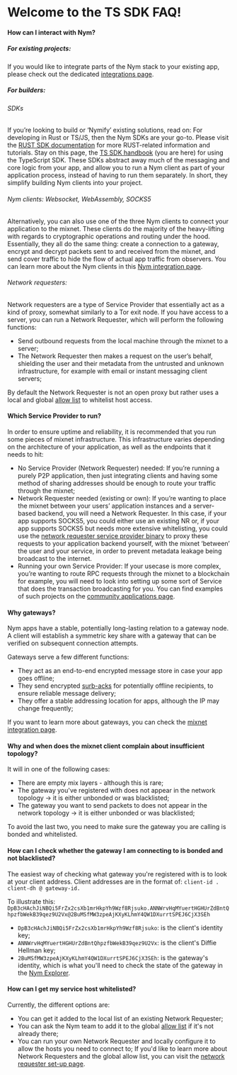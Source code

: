 # Welcome to the TS SDK FAQ!

#### __How can I interact with Nym?__

##### For existing projects:
If you would like to integrate parts of the Nym stack to your existing app, please check out the dedicated [integrations page](../FAQ/integrations).

##### For builders:
###### SDKs
If you’re looking to build or ‘Nymify’ existing solutions, read on: For developing in Rust or TS/JS, then the Nym SDKs are your go-to. Please visit the [RUST SDK documentation](https://nymtech.net/developers/tutorials/rust-sdk.html) for more RUST-related information and tutorials.
Stay on this page, the [TS SDK handbook](../) (you are here) for using the TypeScript SDK.
These SDKs abstract away much of the messaging and core logic from your app, and allow you to run a Nym client as part of your application process, instead of having to run them separately. In short, they simplify building Nym clients into your project.

###### Nym clients: Websocket, WebAssembly, SOCKS5
Alternatively, you can also use one of the three Nym clients to connect your application to the mixnet. 
These clients do the majority of the heavy-lifting with regards to cryptographic operations and routing under the hood. 
Essentially, they all do the same thing: create a connection to a gateway, encrypt and decrypt packets sent to and received from the mixnet, and send cover traffic to hide the flow of actual app traffic from observers. You can learn more about the Nym clients in this [Nym integration page](https://nymtech.net/developers/integrations/mixnet-integration.html).

###### Network requesters: 
Network requesters are a type of Service Provider that essentially act as a kind of proxy, somewhat similarly to a Tor exit node. If you have access to a server, you can run a Network Requester, which will perform the following functions: 
- Send outbound requests from the local machine through the mixnet to a server;
- The Network Requester then makes a request on the user’s behalf, shielding the user and their metadata from the untrusted and unknown infrastructure, for example with  email or instant messaging client servers;


By default the Network Requester is not an open proxy but rather uses a local and global [allow list](https://nymtech.net/.wellknown/network-requester/standard-allowed-list.txt) to whitelist host access.

#### __Which Service Provider to run?__
In order to ensure uptime and reliability, it is recommended that you run some pieces of mixnet infrastructure. This infrastructure varies depending on the architecture of your application, as well as the endpoints that it needs to hit:

- No Service Provider (Network Requester) needed: If you’re running a purely P2P application, then just integrating clients and having some method of sharing addresses should be enough to route your traffic through the mixnet;
- Network Requester needed (existing or own): If you’re wanting to place the mixnet between your users’ application instances and a server-based backend, you will need a Network Requester. In this case, if your app supports SOCKS5, you could either use an existing NR or, if your app supports SOCKS5 but needs more extensive whitelisting, you could  use the [network requester service provider binary](https://nymtech.net/operators/nodes/network-requester-setup.html) to proxy these requests to your application backend yourself, with the mixnet ‘between’ the user and your service, in order to prevent metadata leakage being broadcast to the internet.
- Running your own Service Provider: If your usecase is more complex, you’re wanting to route RPC requests through the mixnet to a blockchain for example, you will need to look into setting up some sort of Service that does the transaction broadcasting for you. You can find examples of such projects on the [community applications page](https://nymtech.net/developers/community-resources/community-applications-and-guides.html).


#### __Why gateways?__
Nym apps have a stable, potentially long-lasting relation to a gateway node. A client will establish a symmetric key share with a gateway that can be verified on subsequent connection attempts.

Gateways serve a few different functions:

- They act as an end-to-end encrypted message store in case your app goes offline;
- They send encrypted [surb-acks](https://nymtech.net/docs/architecture/traffic-flow.html) for potentially offline recipients, to ensure reliable message delivery;
- They offer a stable addressing location for apps, although the IP may change frequently;

If you want to learn more about gateways, you can check the [mixnet integration page](https://nymtech.net/developers/integrations/mixnet-integration.html).


#### __Why and when does the mixnet client complain about insufficient topology?__

It will in one of the following cases:
- There are empty mix layers - although this is rare;
- The gateway you've registered with does not appear in the network topology -> it is either unbonded or was blacklisted;
- The gateway you want to send packets to does not appear in the network topology -> it is either unbonded or was blacklisted;

To avoid the last two, you need to make sure the gateway you are calling is bonded and whitelisted.

#### __How can I check whether the gateway I am connecting to is bonded and not blacklisted?__

The easiest way of checking what gateway you're registered with is to look at your client address. 
Client addresses are in the format of:
`client-id . client-dh @ gateway-id. ` 

To illustrate this: `DpB3cHAchJiNBQi5FrZx2csXb1mrHkpYh9Wzf8Rjsuko.ANNWrvHqMYuertHGHUrZdBntQhpzfbWekB39qez9U2Vx@2BuMSfMW3zpeAjKXyKLhmY4QW1DXurrtSPEJ6CjX3SEh `

- `DpB3cHAchJiNBQi5FrZx2csXb1mrHkpYh9Wzf8Rjsuko`: is the client's identity key;
- `ANNWrvHqMYuertHGHUrZdBntQhpzfbWekB39qez9U2Vx`: is the client's Diffie Hellman key;
- `2BuMSfMW3zpeAjKXyKLhmY4QW1DXurrtSPEJ6CjX3SEh`: is the gateway's identity, which is what you'll need to check the state of the gateway in the [Nym Explorer](https://explorer.nymtech.net/network-components/gateways). 


#### __How can I get my service host whitelisted?__
Currently, the different options are: 
- You can get it added to the local list of an existing Network Requester;
- You can ask the Nym team to add it to the global [allow list](https://nymtech.net/.wellknown/network-requester/standard-allowed-list.txt) if it's not already there;
- You can run your own Network Requester and locally configure it to allow the hosts you need to connect to;
If you'd like to learn more about Network Requesters and the global allow list, you can visit the [network requester set-up page](https://nymtech.net/operators/nodes/network-requester-setup.html).